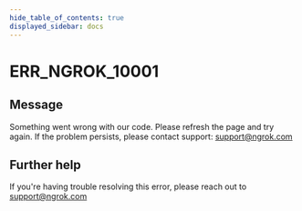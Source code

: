 ```yaml
---
hide_table_of_contents: true
displayed_sidebar: docs
---
```



# ERR_NGROK_10001

## Message

Something went wrong with our code. Please refresh the page and try again. If the problem persists, please contact support: support@ngrok.com

<ErrorDetails error="err_ngrok_10001" />

## Further help

If you're having trouble resolving this error, please reach out to [support@ngrok.com](mailto:support@ngrok.com?subject=Help%20with%20ERR_NGROK_10001)
